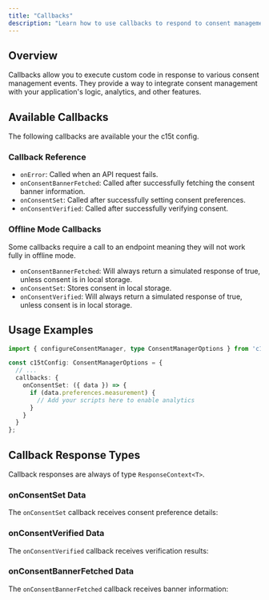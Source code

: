 ```yaml
---
title: "Callbacks"
description: "Learn how to use callbacks to respond to consent management events in both JavaScript and React applications."
---
```


## Overview

Callbacks allow you to execute custom code in response to various consent management events. They provide a way to integrate consent management with your application's logic, analytics, and other features.

## Available Callbacks

The following callbacks are available your the c15t config.

### Callback Reference

- `onError`: Called when an API request fails.
- `onConsentBannerFetched`: Called after successfully fetching the consent banner information.
- `onConsentSet`: Called after successfully setting consent preferences.
- `onConsentVerified`: Called after successfully verifying consent.

### Offline Mode Callbacks

Some callbacks require a call to an endpoint meaning they will not work fully in offline mode.

- `onConsentBannerFetched`: Will always return a simulated response of true, unless consent is in local storage.
- `onConsentSet`: Stores consent in local storage.
- `onConsentVerified`: Will always return a simulated response of true, unless consent is in local storage.



## Usage Examples

```typescript
import { configureConsentManager, type ConsentManagerOptions } from 'c15t';

const c15tConfig: ConsentManagerOptions = {
  // ...
  callbacks: {
    onConsentSet: ({ data }) => {
      if (data.preferences.measurement) {
        // Add your scripts here to enable analytics
      }
    }
  }
};
```

## Callback Response Types

Callback responses are always of type `ResponseContext<T>`. 

<auto-type-table path="../node_modules/c15t/src/client/types.ts" name="ResponseContext" />

### onConsentSet Data

The `onConsentSet` callback receives consent preference details:

<auto-type-table path="../node_modules/c15t/src/client/client-interface.ts" name="ConsentSetCallbackPayload" />

### onConsentVerified Data

The `onConsentVerified` callback receives verification results:

<auto-type-table path="../node_modules/c15t/src/client/client-interface.ts" name="ConsentVerifiedCallbackPayload" />

### onConsentBannerFetched Data

The `onConsentBannerFetched` callback receives banner information:

<auto-type-table path="../node_modules/c15t/src/client/client-interface.ts" name="ConsentBannerFetchedCallbackPayload" />
